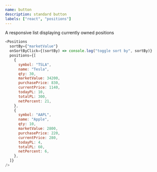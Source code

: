```yaml
---
name: button
description: standard button
labels: ["react", "positions"]
---
```



A responsive list displaying currently owned positions

```js live
<Positions
  sortBy={"marketValue"}
  onSortByClick={(sortBy) => console.log("toggle sort by", sortBy)}
  positions={[
    {
      symbol: "TSLA",
      name: "Tesla",
      qty: 30,
      marketValue: 34200,
      purchasePrice: 830,
      currentPrice: 1140,
      todayPL: 10,
      totalPL: 300,
      netPercent: 21,
    },
    {
      symbol: "AAPL",
      name: "Apple",
      qty: 10,
      marketValue: 2800,
      purchasePrice: 220,
      currentPrice: 280,
      todayPL: 4,
      totalPL: 60,
      netPercent: 6,
    },
  ]}
/>
```
